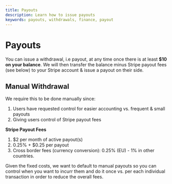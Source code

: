 ```yaml
---
title: Payouts
description: Learn how to issue payouts
keywords: payouts, withdrawals, finance, payout
---
```


# Payouts

You can issue a withdrawal, i.e payout, at any time once there is at least **$10 on your balance**. We
will then transfer the balance minus Stripe payout fees (see below) to your Stripe account & issue a payout on their
side.

## Manual Withdrawal

We require this to be done manually since:

1. Users have requested control for easier accounting vs. frequent & small payouts
2. Giving users control of Stripe payout fees

**Stripe Payout Fees**

1. $2 per month of active payout(s)
2. 0.25% + $0.25 per payout
3. Cross border fees (currency conversion): 0.25% (EU) - 1% in other countries.

Given the fixed costs, we want to default to manual payouts so you can control
when you want to incurr them and do it once vs. per each individual transaction
in order to reduce the overall fees.
